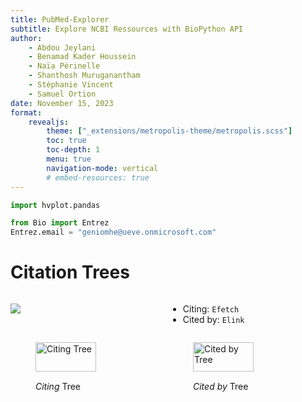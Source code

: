 ```yaml
---
title: PubMed-Explorer
subtitle: Explore NCBI Ressources with BioPython API 
author:
    - Abdou Jeylani
    - Benamad Kader Houssein
    - Naïa Périnelle
    - Shanthosh Muruganantham
    - Stéphanie Vincent
    - Samuel Ortion
date: November 15, 2023
format:
    revealjs:
        theme: ["_extensions/metropolis-theme/metropolis.scss"]
        toc: true
        toc-depth: 1
        menu: true
        navigation-mode: vertical
        # embed-resources: true
---
```

<style>
.container{
  display: flex;
}
.col {
  flex: 1;
}
</style>


```python
import hvplot.pandas
```
```python
from Bio import Entrez
Entrez.email = "geniomhe@ueve.onmicrosoft.com"
```


# Citation Trees

::: {.container}
:::: {.col} 
[![](media/lyfe_paper_Bartlett_Wong_2020.png)](https://pubmed.ncbi.nlm.nih.gov/32316364/)
::::
:::: {.col}
- Citing: `Efetch`
- Cited by: `Elink`
:::
:::
::: {.container}
:::: {.col}
![_Citing_ Tree](media/citation_tree_cited32316364_d25.graphml.png){width=75%}
::::
:::: {.col}
![_Cited by_ Tree](media/citation_tree_citing32316364_d25.graphml.png){width=75%}
::::
:::
